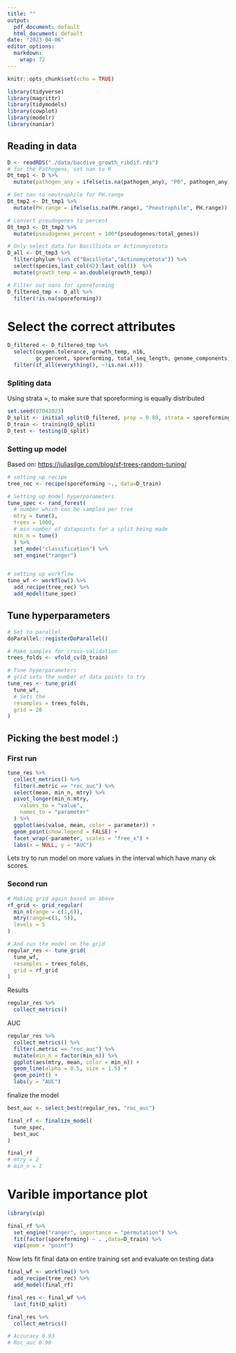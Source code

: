 ```yaml
---
title: ""
output:
  pdf_document: default
  html_document: default
date: "2023-04-06"
editor_options:
  markdown:
    wrap: 72
---
```


```r
knitr::opts_chunk$set(echo = TRUE)

library(tidyverse)
library(magrittr)
library(tidymodels)
library(cowplot)
library(modelr)
library(naniar)
```

## Reading in data

```r
D <- readRDS("./data/bacdive_growth_ribdif.rds")
# for the Pathogens, set nan to 0
Dt_tmp1 <- D %>% 
  mutate(pathogen_any = ifelse(is.na(pathogen_any), "P0", pathogen_any))

# Set nan to neutrophile for PH.range
Dt_tmp2 <- Dt_tmp1 %>% 
  mutate(PH.range = ifelse(is.na(PH.range), "Pneutrophile", PH.range))

# convert pseudogenes to percent
Dt_tmp3 <- Dt_tmp2 %>% 
  mutate(pseudogenes_percent = 100*(pseudogenes/total_genes))

# Only select data for Bacilliota or Actinomycetota
D_all <- Dt_tmp3 %>%  
  filter(phylum %in% c("Bacillota","Actinomycetota")) %>% 
  select(species,last_col(42):last_col())  %>% 
  mutate(growth_temp = as.double(growth_temp)) 

# Filter out nans for sporeforming
D_filtered_tmp <- D_all %>% 
  filter(!is.na(sporeforming))


```

# Select the correct attributes

```r
D_filtered <- D_filtered_tmp %>% 
  select(oxygen.tolerance, growth_temp, n16, 
         gc_percent, sporeforming, total_seq_length, genome_components, pseudogenes_percent, ar_count) %>% 
  filter(if_all(everything(), ~!is.na(.x))) 

```


### Spliting data

Using strata =, to make sure that sporeforming is equally distributed

```r
set.seed(07042023)
D_split <- initial_split(D_filtered, prop = 0.80, strata = sporeforming)
D_train <- training(D_split) 
D_test <- testing(D_split)
```

### Setting up model

Based on: <https://juliasilge.com/blog/sf-trees-random-tuning/> 

```r
# setting up recipe
tree_rec <- recipe(sporeforming ~., data=D_train)

# Setting up model hyperparameters
tune_spec <- rand_forest(
  # number which can be sampled per tree
  mtry = tune(),
  trees = 1000,
  # min number of datapoints for a split being made 
  min_n = tune()
  ) %>%
  set_mode("classification") %>%
  set_engine("ranger")


# setting up workflow
tune_wf <- workflow() %>% 
  add_recipe(tree_rec) %>% 
  add_model(tune_spec)

```

## Tune hyperparameters

```r
# Set to parallel
doParallel::registerDoParallel()

# Make samples for cross-validation
trees_folds <- vfold_cv(D_train)

# Tune hyperparameters
# grid sets the number of data points to try
tune_res <- tune_grid(
  tune_wf,
  # Sets the 
  resamples = trees_folds,
  grid = 20
)

```

## Picking the best model :)

### First run

```r
tune_res %>%
  collect_metrics() %>%
  filter(.metric == "roc_auc") %>%
  select(mean, min_n, mtry) %>%
  pivot_longer(min_n:mtry,
    values_to = "value",
    names_to = "parameter"
  ) %>%
  ggplot(aes(value, mean, color = parameter)) +
  geom_point(show.legend = FALSE) +
  facet_wrap(~parameter, scales = "free_x") +
  labs(x = NULL, y = "AUC")
```

Lets try to run model on more values in the interval which have many ok scores.

### Second run

```r
# Making grid again based on above
rf_grid <- grid_regular(
  min_n(range = c(1,6)),
  mtry(range=c(1, 5)),
  levels = 5
)

# And run the model on the grid
regular_res <- tune_grid(
  tune_wf,
  resamples = trees_folds,
  grid = rf_grid
)

```

Results

```r
regular_res %>% 
  collect_metrics()

```

AUC

```r
regular_res %>%
  collect_metrics() %>%
  filter(.metric == "roc_auc") %>%
  mutate(min_n = factor(min_n)) %>%
  ggplot(aes(mtry, mean, color = min_n)) +
  geom_line(alpha = 0.5, size = 1.5) +
  geom_point() +
  labs(y = "AUC")
```


finalize the model

```r
best_auc <- select_best(regular_res, "roc_auc")

final_rf <- finalize_model(
  tune_spec,
  best_auc
)

final_rf
# mtry = 2
# min_n = 1
```

# Varible importance plot
```r
library(vip)

final_rf %>%
  set_engine("ranger", importance = "permutation") %>%
  fit(factor(sporeforming) ~ . ,data=D_train) %>%
  vip(geom = "point")
```

Now lets fit final data on entire training set and evaluate on testing
data

```r
final_wf <- workflow() %>%
  add_recipe(tree_rec) %>%
  add_model(final_rf)

final_res <- final_wf %>%
  last_fit(D_split)

final_res %>%
  collect_metrics()

# Accuracy 0.93
# Roc_auc 0.98

```









